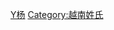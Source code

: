 {{Catnav|頁面分類|...|系譜學|姓氏|中文姓氏}}

{{catmore}}
{{CategoryTOC}}

[[Category:漢姓|Y杨]]
[[Category:越南姓氏|Category:越南姓氏]]